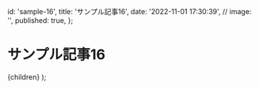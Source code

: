 
  id: 'sample-16',
  title: 'サンプル記事16',
  date: '2022-11-01 17:30:39',
  // image: '',
  published: true,
};

# サンプル記事16

  <ArticleLayout meta={meta}>{children}</ArticleLayout>
);

